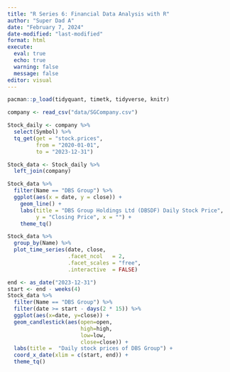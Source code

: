 ```yaml
---
title: "R Series 6: Financial Data Analysis with R"
author: "Super Dad A"
date: "February 7, 2024"
date-modified: "last-modified"
format: html
execute: 
  eval: true
  echo: true
  warning: false
  message: false
editor: visual
---
```


```r
pacman::p_load(tidyquant, timetk, tidyverse, knitr)
```

```r
company <- read_csv("data/SGCompany.csv")
```

```r
Stock_daily <- company %>%
  select(Symbol) %>%
  tq_get(get = "stock.prices", 
         from = "2020-01-01", 
         to = "2023-12-31") 
```

```r
Stock_data <- Stock_daily %>%
  left_join(company)
```

```r
Stock_data %>%
  filter(Name == "DBS Group") %>%
  ggplot(aes(x = date, y = close)) +
    geom_line() +
    labs(title = "DBS Group Holdings Ltd (DBSDF) Daily Stock Price", 
         y = "Closing Price", x = "") + 
    theme_tq()
```

```r
Stock_data %>%
  group_by(Name) %>%
  plot_time_series(date, close,
                   .facet_ncol   = 2,
                   .facet_scales = "free",
                   .interactive  = FALSE)
```

```r
end <- as_date("2023-12-31")
start <- end - weeks(4)
Stock_data %>%
  filter(Name == "DBS Group") %>%
  filter(date >= start - days(2 * 15)) %>%
  ggplot(aes(x=date, y=close)) +
  geom_candlestick(aes(open=open,
                       high=high,
                       low=low,
                       close=close)) +
  labs(title =  "Daily stock prices of DBS Group") +
  coord_x_date(xlim = c(start, end)) + 
  theme_tq()

```
